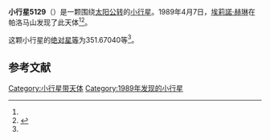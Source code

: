 {{Infobox planet
| bgcolour = #FFFFC0
| name = 5129 Groom
| symbol = 
| image = 
| caption = 
| discovery = yes
| discovery_ref = 
| discoverer = [[埃莉諾·赫琳|埃莉諾·赫琳]]
| discovery_site = [[帕洛马山|帕洛马山]] 
| discovered = 1989年4月7日
| designations = yes
| mp_name = 
| named_after = 
| alt_names = 1989 GN/ 1949 MH
| mp_category = [[主带小行星|主带小行星]]
| orbit_ref = <ref name="a">[http://ssd.jpl.nasa.gov/sbdb.cgi?sstr=5129 5129 Groom] {{Wayback|url=http://ssd.jpl.nasa.gov/sbdb.cgi?sstr=5129 |date=20201124012000 }}，小行星數據庫瀏覽器（JPL Small-Body Database Browser）－[[美国国家航空航天局|美国国家航空航天局]]喷气推进实验室</ref>
| epoch = 2456400.5 (2013年4月18日更新)
| aphelion = {{convert|2.5846532|AU|km|3|abbr=on|lk=out}}
| perihelion = {{convert|2.1725942|AU|km|3|abbr=on}}
| semimajor = {{convert|2.3786237|AU|km|3|abbr=on}}
| eccentricity = 0.0866171
| period = 1339.945219 [[日|日]]<br />3.67[[儒略年|儒略年]]
| avg_speed = 
| inclination = 10.35885
| asc_node = 167.53191
| mean_anomaly = 
| arg_peri = 351.67040
| satellites = 
| physical_characteristics = yes
| dimensions = 
| mass = 
| density = 
| surface_grav = 
| escape_velocity = 
| sidereal_day = 
| axial_tilt = 
| pole_ecliptic_lat = 
| pole_ecliptic_lon = 
| albedo = 
| temperatures= 
| temp_name1 = 
| mean_temp_1 = 
| max_temp_1 = 
| temp_name2 = 
| max_temp_2 = 
| spectral_type = 
| abs_magnitude = 351.67040
}}

'''小行星5129'''（{{lang-en|5129 Groom}}）是一颗围绕[[太阳|太阳]][[公转|公转]]的[[小行星|小行星]]。1989年4月7日，[[埃莉諾·赫琳|埃莉諾·赫琳]]在帕洛马山发现了此天体<ref name="a" /><ref>{{cite news|title=小行星列表|url=http://cfa-www.harvard.edu/iau/lists/NumberedMPs.txt|accessdate=2013-07-08|newspaper=哈佛大学|archive-date=2008-05-17|archive-url=https://web.archive.org/web/20080517010638/http://cfa-www.harvard.edu/iau/lists/NumberedMPs.txt|dead-url=no}}</ref>。

这颗小行星的[[绝对星等|绝对星等]]为351.67040等<ref name="a" />。

==参考文献==
{{reflist}}
{{Minor Planet Number|[[小行星5128|小行星5128]]|[[小行星5130|小行星5130]]}}

{{小天体}}

[[Category:小行星带天体|Category:小行星带天体]]
[[Category:1989年发现的小行星|Category:1989年发现的小行星]]

{{asteroid-stub}}